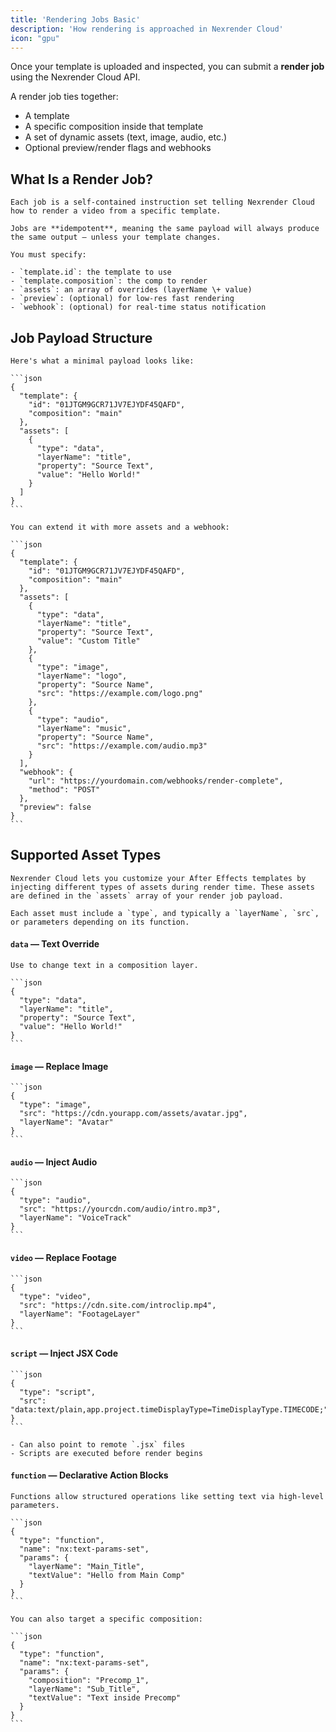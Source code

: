 ```yaml
---
title: 'Rendering Jobs Basic'
description: 'How rendering is approached in Nexrender Cloud'
icon: "gpu"
---
```


Once your template is uploaded and inspected, you can submit a **render job** using the Nexrender Cloud API.

A render job ties together:

- A template
- A specific composition inside that template
- A set of dynamic assets (text, image, audio, etc.)
- Optional preview/render flags and webhooks

## What Is a Render Job?
    Each job is a self-contained instruction set telling Nexrender Cloud how to render a video from a specific template.

    Jobs are **idempotent**, meaning the same payload will always produce the same output — unless your template changes.

    You must specify:

    - `template.id`: the template to use
    - `template.composition`: the comp to render
    - `assets`: an array of overrides (layerName \+ value)
    - `preview`: (optional) for low-res fast rendering
    - `webhook`: (optional) for real-time status notification

## Job Payload Structure
    Here's what a minimal payload looks like:

    ```json
    {
      "template": {
        "id": "01JTGM9GCR71JV7EJYDF45QAFD",
        "composition": "main"
      },
      "assets": [
        {
          "type": "data",
          "layerName": "title",
          "property": "Source Text",
          "value": "Hello World!"
        }
      ]
    }
    ```

    You can extend it with more assets and a webhook:

    ```json
    {
      "template": {
        "id": "01JTGM9GCR71JV7EJYDF45QAFD",
        "composition": "main"
      },
      "assets": [
        {
          "type": "data",
          "layerName": "title",
          "property": "Source Text",
          "value": "Custom Title"
        },
        {
          "type": "image",
          "layerName": "logo",
          "property": "Source Name",
          "src": "https://example.com/logo.png"
        },
        {
          "type": "audio",
          "layerName": "music",
          "property": "Source Name",
          "src": "https://example.com/audio.mp3"
        }
      ],
      "webhook": {
        "url": "https://yourdomain.com/webhooks/render-complete",
        "method": "POST"
      },
      "preview": false
    }
    ```
## Supported Asset Types
    Nexrender Cloud lets you customize your After Effects templates by injecting different types of assets during render time. These assets are defined in the `assets` array of your render job payload.

    Each asset must include a `type`, and typically a `layerName`, `src`, or parameters depending on its function.

  #### `data` — Text Override

    Use to change text in a composition layer.

    ```json
    {
      "type": "data",
      "layerName": "title",
      "property": "Source Text",
      "value": "Hello World!"
    }
    ```

  #### `image` — Replace Image

    ```json
    {
      "type": "image",
      "src": "https://cdn.yourapp.com/assets/avatar.jpg",
      "layerName": "Avatar"
    }
    ```

  #### `audio` — Inject Audio

    ```json
    {
      "type": "audio",
      "src": "https://yourcdn.com/audio/intro.mp3",
      "layerName": "VoiceTrack"
    }
    ```

  #### `video` — Replace Footage

    ```json
    {
      "type": "video",
      "src": "https://cdn.site.com/introclip.mp4",
      "layerName": "FootageLayer"
    }
    ```

  #### `script` — Inject JSX Code

    ```json
    {
      "type": "script",
      "src": "data:text/plain,app.project.timeDisplayType=TimeDisplayType.TIMECODE;"
    }
    ```

    - Can also point to remote `.jsx` files
    - Scripts are executed before render begins

  #### `function` — Declarative Action Blocks

    Functions allow structured operations like setting text via high-level parameters.

    ```json
    {
      "type": "function",
      "name": "nx:text-params-set",
      "params": {
        "layerName": "Main_Title",
        "textValue": "Hello from Main Comp"
      }
    }
    ```

    You can also target a specific composition:

    ```json
    {
      "type": "function",
      "name": "nx:text-params-set",
      "params": {
        "composition": "Precomp_1",
        "layerName": "Sub_Title",
        "textValue": "Text inside Precomp"
      }
    }
    ```
